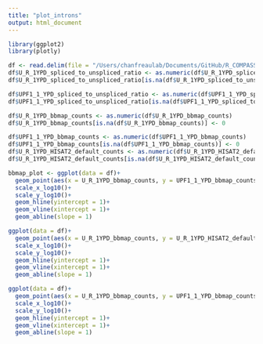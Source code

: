 ```yaml
---
title: "plot_introns"
output: html_document
---
```


```r
library(ggplot2)
library(plotly)
```

```r
df <- read.delim(file = "/Users/chanfreaulab/Documents/GitHub/R_COMPASS_filtering/R_COMPASS_filtering/merged_compass_datasets/full_upf1_rrp6", sep = "" ,header = TRUE, stringsAsFactors = FALSE)
df$U_R_1YPD_spliced_to_unspliced_ratio <- as.numeric(df$U_R_1YPD_spliced_to_unspliced_ratio)
df$U_R_1YPD_spliced_to_unspliced_ratio[is.na(df$U_R_1YPD_spliced_to_unspliced_ratio)] <- 0

df$UPF1_1_YPD_spliced_to_unspliced_ratio <- as.numeric(df$UPF1_1_YPD_spliced_to_unspliced_ratio)
df$UPF1_1_YPD_spliced_to_unspliced_ratio[is.na(df$UPF1_1_YPD_spliced_to_unspliced_ratio)] <- 0

df$U_R_1YPD_bbmap_counts <- as.numeric(df$U_R_1YPD_bbmap_counts)
df$U_R_1YPD_bbmap_counts[is.na(df$U_R_1YPD_bbmap_counts)] <- 0

df$UPF1_1_YPD_bbmap_counts <- as.numeric(df$UPF1_1_YPD_bbmap_counts)
df$UPF1_1_YPD_bbmap_counts[is.na(df$UPF1_1_YPD_bbmap_counts)] <- 0
df$U_R_1YPD_HISAT2_default_counts <- as.numeric(df$U_R_1YPD_HISAT2_default_counts)
df$U_R_1YPD_HISAT2_default_counts[is.na(df$U_R_1YPD_HISAT2_default_counts)] <- 0
```

```r
bbmap_plot <- ggplot(data = df)+
  geom_point(aes(x = U_R_1YPD_bbmap_counts, y = UPF1_1_YPD_bbmap_counts, color = V37))+
  scale_x_log10()+
  scale_y_log10()+
  geom_hline(yintercept = 1)+
  geom_vline(xintercept = 1)+
  geom_abline(slope = 1)
```

```r
ggplot(data = df)+
  geom_point(aes(x = U_R_1YPD_bbmap_counts, y = U_R_1YPD_HISAT2_default_counts, color = V37))+
  scale_x_log10()+
  scale_y_log10()+
  geom_hline(yintercept = 1)+
  geom_vline(xintercept = 1)+
  geom_abline(slope = 1)
```

```r
ggplot(data = df)+
  geom_point(aes(x = U_R_1YPD_bbmap_counts, y = UPF1_1_YPD_bbmap_counts, color = V37))+
  scale_x_log10()+
  scale_y_log10()+
  geom_hline(yintercept = 1)+
  geom_vline(xintercept = 1)+
  geom_abline(slope = 1)
```

